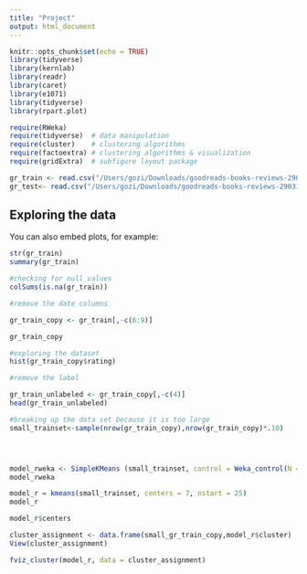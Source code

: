 ```yaml
---
title: "Project"
output: html_document
---
```


```r
knitr::opts_chunk$set(echo = TRUE)
library(tidyverse)
library(kernlab)
library(readr)
library(caret)
library(e1071)
library(tidyverse)
library(rpart.plot)
```

```r
require(RWeka)
require(tidyverse)  # data manipulation
require(cluster)    # clustering algorithms
require(factoextra) # clustering algorithms & visualization
require(gridExtra)  # subfigure layout package
```


```r
gr_train <- read.csv("/Users/gozi/Downloads/goodreads-books-reviews-290312/goodreads_train.csv")
gr_test<- read.csv("/Users/gozi/Downloads/goodreads-books-reviews-290312/goodreads_test.csv")
```

## Exploring the data

You can also embed plots, for example:

```r
str(gr_train)
summary(gr_train)
```

```r
#checking for null values 
colSums(is.na(gr_train))

#remove the date columns 

gr_train_copy <- gr_train[,-c(6:9)]

```


```r
gr_train_copy
```


```r
#exploring the dataset
hist(gr_train_copy$rating)
```
```r
#remove the label

gr_train_unlabeled <- gr_train_copy[,-c(4)]
head(gr_train_unlabeled)
```

```r
#breaking up the data set because it is too large
small_trainset<-sample(nrow(gr_train_copy),nrow(gr_train_copy)*.10)





```

```r
model_rweka <- SimpleKMeans (small_trainset, control = Weka_control(N = 7, I=500, S=100))
model_rweka

```

```r
model_r = kmeans(small_trainset, centers = 7, nstart = 25)
model_r

```

```r
model_r$centers
```

```r
cluster_assignment <- data.frame(small_gr_train_copy,model_r$cluster)
View(cluster_assignment)
```

```r
fviz_cluster(model_r, data = cluster_assignment)
```

```r

```

